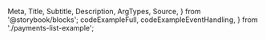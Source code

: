   Meta,
  Title,
  Subtitle,
  Description,
  ArgTypes,
  Source,
} from '@storybook/blocks';
  codeExampleFull,
  codeExampleEventHandling,
} from './payments-list-example';

<Meta
  title="Payment Facilitation/Merchant Tools/Payments List"
  Components="justifi-payments-list"
  of={JustifiPaymentsList}
/>

<Title />

Component to render a formated list of payments for the requested account.

# Index

- [Props, events and methods](#props-events-and-methods)
  - [Events usage](#events-usage)
- [Styling](#styling)
  - [Exported Parts](#exported-parts)
- [Example usage](#example-usage)

# Props, events and methods

---

<ArgTypes exclude={['theme']} />

<Authorization
  actions={['read', 'write']}
  entity="account"
  identification="account_id"
/>

## Events usage

All table components emit an event when a row is clicked with the necessary information to call the appropriate `Details` component for that entity.

<Source dark language="html" code={codeExampleEventHandling} />

# Styling

---

The `<justifi-payments-list>` can be customized by using the exported `parts`.

## Exported parts

<ExportedParts
  compact
  component="justifi-payments-list"
  tags={filterDocsByTag('justifi-payments-list').docsTags.map(
    (part) => part.text
  )}
/>

# Example Usage

---

<Source dark language="html" code={codeExampleFull} />
